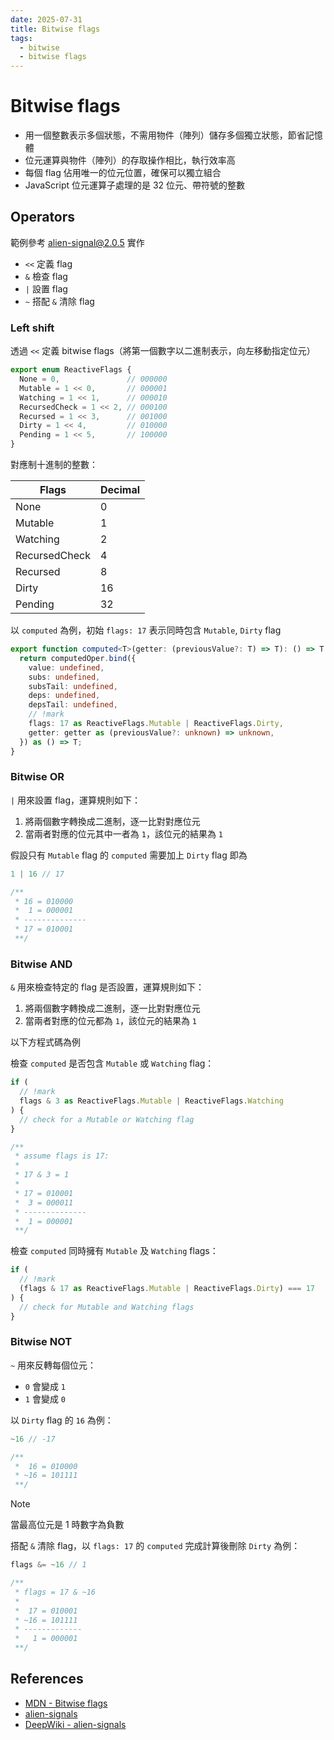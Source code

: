 ```yaml
---
date: 2025-07-31
title: Bitwise flags
tags:
  - bitwise
  - bitwise flags
---
```


# Bitwise flags

- 用一個整數表示多個狀態，不需用物件（陣列）儲存多個獨立狀態，節省記憶體
- 位元運算與物件（陣列）的存取操作相比，執行效率高
- 每個 flag 佔用唯一的位元位置，確保可以獨立組合
- JavaScript 位元運算子處理的是 32 位元、帶符號的整數

## Operators

範例參考 [alien-signal@2.0.5](https://github.com/stackblitz/alien-signals/tree/814626641bd7341b4d9b6f61eba23c7757e8e34a) 實作

- `<<` 定義 flag
- `&` 檢查 flag
- `|` 設置 flag
- `~` 搭配 `&` 清除 flag

### Left shift

透過 `<<` 定義 bitwise flags（將第一個數字以二進制表示，向左移動指定位元）

```ts
export enum ReactiveFlags {
  None = 0,               // 000000
  Mutable = 1 << 0,       // 000001
  Watching = 1 << 1,      // 000010
  RecursedCheck = 1 << 2, // 000100
  Recursed = 1 << 3,      // 001000
  Dirty = 1 << 4,         // 010000
  Pending = 1 << 5,       // 100000
}
```

對應制十進制的整數：

| Flags | Decimal |
|-------|---------|
| None  | 0 |
| Mutable | 1 |
| Watching | 2 |
| RecursedCheck | 4 |
| Recursed | 8 |
| Dirty | 16 |
| Pending | 32 |

以 `computed` 為例，初始 `flags: 17` 表示同時包含 `Mutable`, `Dirty` flag

```ts
export function computed<T>(getter: (previousValue?: T) => T): () => T {
  return computedOper.bind({
    value: undefined,
    subs: undefined,
    subsTail: undefined,
    deps: undefined,
    depsTail: undefined,
    // !mark
    flags: 17 as ReactiveFlags.Mutable | ReactiveFlags.Dirty,
    getter: getter as (previousValue?: unknown) => unknown,
  }) as () => T;
}
```

### Bitwise OR

`|` 用來設置 flag，運算規則如下：

1. 將兩個數字轉換成二進制，逐一比對對應位元
1. 當兩者對應的位元其中一者為 `1`，該位元的結果為 `1`

假設只有 `Mutable` flag 的 `computed` 需要加上 `Dirty` flag 即為

```ts
1 | 16 // 17

/**
 * 16 = 010000
 *  1 = 000001
 * --------------
 * 17 = 010001
 **/
```

### Bitwise AND

`&` 用來檢查特定的 flag 是否設置，運算規則如下：

1. 將兩個數字轉換成二進制，逐一比對對應位元
1. 當兩者對應的位元都為 `1`，該位元的結果為 `1`

以下方程式碼為例

檢查 `computed` 是否包含 `Mutable` 或 `Watching` flag：

```ts
if (
  // !mark
  flags & 3 as ReactiveFlags.Mutable | ReactiveFlags.Watching
) {
  // check for a Mutable or Watching flag
}

/**
 * assume flags is 17:
 * 
 * 17 & 3 = 1
 * 
 * 17 = 010001
 *  3 = 000011
 * --------------
 *  1 = 000001
 **/
```

檢查 `computed` 同時擁有 `Mutable` 及 `Watching` flags：

```ts
if (
  // !mark
  (flags & 17 as ReactiveFlags.Mutable | ReactiveFlags.Dirty) === 17
) {
  // check for Mutable and Watching flags
}
```

### Bitwise NOT

`~` 用來反轉每個位元：
- `0` 會變成 `1`
- `1` 會變成 `0`

以 `Dirty` flag 的 `16` 為例：

```ts
~16 // -17

/**
 *  16 = 010000
 * ~16 = 101111
 **/
```

> [!NOTE]
> 當最高位元是 1 時數字為負數

搭配 `&` 清除 flag，以 `flags: 17` 的 `computed` 完成計算後刪除 `Dirty` 為例：

```ts
flags &= ~16 // 1

/**
 * flags = 17 & ~16
 * 
 *  17 = 010001
 * ~16 = 101111
 * -------------
 *   1 = 000001
 **/
```

## References

- [MDN - Bitwise flags](https://developer.mozilla.org/en-US/docs/Glossary/Bitwise_flags)
- [alien-signals](https://github.com/stackblitz/alien-signals)
- [DeepWiki - alien-signals](https://deepwiki.com/stackblitz/alien-signals)
